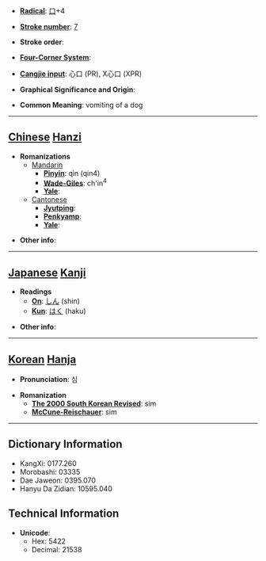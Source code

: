 * '''[[Wiktionary:Chinese radical index| Radical]]''': [[Wiktionary:Chinese radical index 口|口]]+4

* '''[[Wiktionary:Chinese total strokes index|Stroke number]]''': [[Wiktionary:Chinese total strokes index 7|7]]

* '''Stroke order''': 

* '''[[Wiktionary:Chinese four corner index|Four-Corner System]]''': 

* '''[[Wiktionary:Chinese Cangjie index|Cangjie input]]''': 心口 (PR), X心口 (XPR)

* '''Graphical Significance and Origin''': 

* '''Common Meaning''': vomiting of a dog

----

== [[Chinese]] [[Hanzi]] ==

* '''Romanizations'''
** [[Mandarin]]
*** '''[[Pinyin]]''': qìn (qin4)
*** '''[[Wade-Giles]]''': ch'in<sup>4</sup>
*** '''[[Yale]]''': 
**[[Cantonese]]
***'''[[Jyutping]]''':
***'''[[Penkyamp]]''': 
***'''[[Yale]]''': 

* '''Other info''': 

----

== [[Japanese]] [[Kanji]] ==

* '''Readings'''
** '''[[On]]''': [[しん]] (shin)
** '''[[Kun]]''': [[はく]] (haku)

* '''Other info''':  

----

== [[Korean]] [[Hanja]] ==

* '''Pronunciation''': 심

* '''Romanization'''
** '''[[The 2000 South Korean Revised Romanization|The 2000 South Korean Revised]]''': sim
** '''[[McCune-Reischauer]]''': sim

----

== Dictionary Information ==

* KangXi: 0177.260
* Morobashi: 03335
* Dae Jaweon: 0395.070
* Hanyu Da Zidian: 10595.040

== Technical Information ==

* '''Unicode''':
** Hex: 5422
** Decimal: 21538